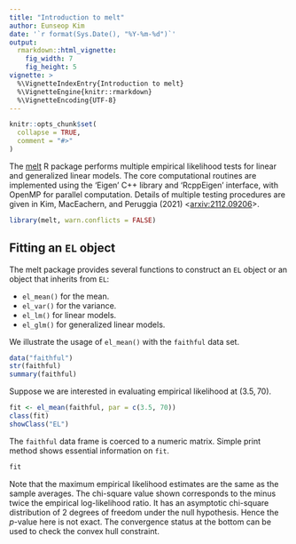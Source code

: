 ```yaml
---
title: "Introduction to melt"
author: Eunseop Kim
date: '`r format(Sys.Date(), "%Y-%m-%d")`'
output: 
  rmarkdown::html_vignette:
    fig_width: 7
    fig_height: 5
vignette: >
  %\VignetteIndexEntry{Introduction to melt}
  %\VignetteEngine{knitr::rmarkdown}
  %\VignetteEncoding{UTF-8}
---
```


```r
knitr::opts_chunk$set(
  collapse = TRUE,
  comment = "#>"
)
```

The [melt](https://cran.r-project.org/web/packages/melt/index.html) R package performs multiple empirical likelihood tests for linear and generalized linear models. The core computational routines are implemented using the 'Eigen' C++ library and 'RcppEigen'
interface, with OpenMP for parallel computation. Details of multiple testing procedures are given in Kim, MacEachern, and Peruggia (2021) <[arxiv:2112.09206](https://arxiv.org/abs/2112.09206)>.
```r
library(melt, warn.conflicts = FALSE)
```

## Fitting an `EL` object
The melt package provides several functions to construct an `EL` object or an object that inherits from `EL`:

* `el_mean()` for the mean.
* `el_var()` for the variance.
* `el_lm()` for linear models.
* `el_glm()` for generalized linear models.

We illustrate the usage of `el_mean()` with the `faithful` data set. 
```r
data("faithful")
str(faithful)
summary(faithful)
```
Suppose we are interested in evaluating empirical likelihood at $(3.5, 70)$.
```r
fit <- el_mean(faithful, par = c(3.5, 70))
class(fit)
showClass("EL")
```
The `faithful` data frame is coerced to a numeric matrix. Simple print method shows essential information on `fit`. 
```r
fit
```
Note that the maximum empirical likelihood estimates are the same as the sample averages. 
The chi-square value shown corresponds to the minus twice the empirical log-likelihood ratio. 
It has an asymptotic chi-square distribution of 2 degrees of freedom under the null hypothesis. 
Hence the $p$-value here is not exact. 
The convergence status at the bottom can be used to check the convex hull constraint. 
